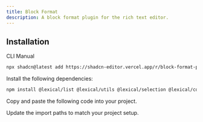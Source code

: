 ```yaml
---
title: Block Format
description: A block format plugin for the rich text editor.
---
```


<ComponentPreview
  name="block-format-demo"
  className="[&_.preview>[data-orientation=vertical]]:sm:max-w-[70%]"
  description="A block format plugin for the rich text editor."
/>

## Installation

<Tabs defaultValue="cli">

<TabsList>
  <TabsTrigger value="cli">CLI</TabsTrigger>
  <TabsTrigger value="manual">Manual</TabsTrigger>
</TabsList>

<TabsContent value="cli">

```bash
npx shadcn@latest add https://shadcn-editor.vercel.app/r/block-format-plugin.json
```

</TabsContent>

<TabsContent value="manual">

<Steps>

<Step>Install the following dependencies:</Step>

```bash
npm install @lexical/list @lexical/utils @lexical/selection @lexical/code
```

<Step>Copy and paste the following code into your project.</Step>

<ComponentSource name="block-format-plugin" />

<Step>Update the import paths to match your project setup.</Step>

</Steps>

</TabsContent>

</Tabs>